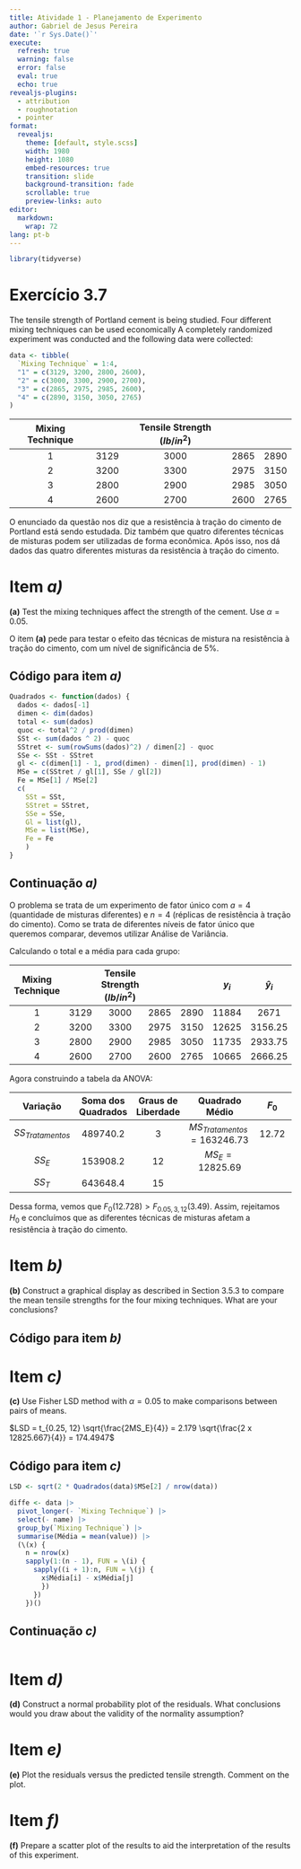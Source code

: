 ```yaml
---
title: Atividade 1 - Planejamento de Experimento
author: Gabriel de Jesus Pereira
date: '`r Sys.Date()`'
execute:
  refresh: true
  warning: false
  error: false
  eval: true
  echo: true
revealjs-plugins:
  - attribution 
  - roughnotation
  - pointer
format: 
  revealjs:
    theme: [default, style.scss]
    width: 1980
    height: 1080
    embed-resources: true
    transition: slide
    background-transition: fade
    scrollable: true
    preview-links: auto
editor:
  markdown:
    wrap: 72
lang: pt-b
---
```


```r
library(tidyverse)
```
# Exercício 3.7

The tensile strength of Portland cement is being studied.
Four different mixing techniques can be used economically
A completely randomized experiment was conducted and the following
data were collected: 

```r
data <- tibble(
  `Mixing Technique` = 1:4,
  "1" = c(3129, 3200, 2800, 2600),
  "2" = c(3000, 3300, 2900, 2700),
  "3" = c(2865, 2975, 2985, 2600),
  "4" = c(2890, 3150, 3050, 2765)
)
```

| Mixing Technique |  |  Tensile Strength $(lb/in^2)$ |  |  |
|:---:|:---:|:---:|:---:|:---:|
| 1 | 3129 | 3000 | 2865 | 2890 |
| 2 | 3200 | 3300 | 2975 | 3150 |
| 3 | 2800 | 2900 | 2985 | 3050 |
| 4 | 2600 | 2700 | 2600 | 2765 |

O enunciado da questão nos diz que a resistência à tração
do cimento de Portland está sendo estudada. Diz também
que quatro diferentes técnicas de misturas podem ser
utilizadas de forma econômica. Após isso, nos dá dados das
quatro diferentes misturas da resistência à tração do
cimento.

# Item *a)*

**(a)** Test the mixing techniques affect the
strength of the cement. Use $\alpha = 0.05$.

O item **(a)** pede para testar o efeito das técnicas de
mistura na resistência à tração do cimento, com
um nível de significância de 5%.

## Código para item *a)*

```r
Quadrados <- function(dados) {
  dados <- dados[-1]
  dimen <- dim(dados)
  total <- sum(dados)  
  quoc <- total^2 / prod(dimen)
  SSt <- sum(dados ^ 2) - quoc
  SStret <- sum(rowSums(dados)^2) / dimen[2] - quoc
  SSe <- SSt - SStret
  gl <- c(dimen[1] - 1, prod(dimen) - dimen[1], prod(dimen) - 1)
  MSe = c(SStret / gl[1], SSe / gl[2])
  Fe = MSe[1] / MSe[2]
  c(
    SSt = SSt, 
    SStret = SStret, 
    SSe = SSe,
    Gl = list(gl),
    MSe = list(MSe),
    Fe = Fe
    )
}
```

## Continuação *a)*

O problema se trata de um experimento de fator único com
$a = 4$ (quantidade de misturas diferentes) e $n = 4$
(réplicas de resistência à tração do cimento). Como se
trata de diferentes níveis de fator único que queremos
comparar, devemos utilizar Análise de Variância.

Calculando o total e a média para cada grupo:

| Mixing Technique |      |  Tensile Strength $(lb/in^2)$ |      |      | $y_i$ | $\hat y_i$ |
|:----------------:|:----:|:-----------------------------:|:----:|:----:|:-----:|:----------:|
|         1        | 3129 |              3000             | 2865 | 2890 | 11884 |    2671    |
|         2        | 3200 |              3300             | 2975 | 3150 | 12625 |   3156.25  |
|         3        | 2800 |              2900             | 2985 | 3050 | 11735 |   2933.75  |
|         4        | 2600 |              2700             | 2600 | 2765 | 10665 |   2666.25  |


Agora construindo a tabela da ANOVA:

|      Variação      | Soma dos Quadrados | Graus de Liberdade |         Quadrado Médio         | $F_0$ | $p-valor$ |
|:------------------:|:------------------:|:------------------:|:------------------------------:|:-----:|:---------:|
| $SS_{Tratamentos}$ |      489740.2      |          3         | $MS_{Tratamentos} = 163246.73$ | 12.72 |   4.88-4  |
|       $SS_E$       |      153908.2      |         12         |        $MS_E = 12825.69$       |       |           |
|       $SS_T$       |      643648.4      |         15         |                                |       |           |

Dessa forma, vemos que $F_0 \left( 12.728 \right) > F_{0.05, 3, 12} \left(3.49 \right)$.
Assim, rejeitamos $H_0$ e concluímos que as diferentes
técnicas de misturas afetam a resistência à tração do cimento.

# Item *b)*

**(b)** Construct a graphical display as described
in Section 3.5.3 to compare the mean tensile strengths
for the four mixing techniques. What are your conclusions?

## Código para item *b)*

# Item *c)*

**(c)** Use Fisher LSD method with $\alpha = 0.05$ to make
comparisons between pairs of means.

$LSD = t_{0.25, 12} \sqrt{\frac{2MS_E}{4}} = 2.179 \sqrt{\frac{2 x 12825.667}{4}} = 174.4947$

## Código para item *c)*

```r
LSD <- sqrt(2 * Quadrados(data)$MSe[2] / nrow(data)) 

diffe <- data |>
  pivot_longer(- `Mixing Technique`) |>
  select(- name) |>
  group_by(`Mixing Technique`) |>
  summarise(Média = mean(value)) |>
  (\(x) {
    n = nrow(x)
    sapply(1:(n - 1), FUN = \(i) {
      sapply((i + 1):n, FUN = \(j) {
        x$Média[i] - x$Média[j]
        })
      })
    })()
```

## Continuação *c)* 

```r

```

# Item *d)*

**(d)** Construct a normal probability plot of the residuals.
What conclusions would you draw about the validity of
the normality assumption?

# Item *e)*

**(e)** Plot the residuals versus the predicted tensile
strength. Comment on the plot.

# Item *f)*

**(f)** Prepare a scatter plot of the results to aid
the interpretation of the results of this experiment.
